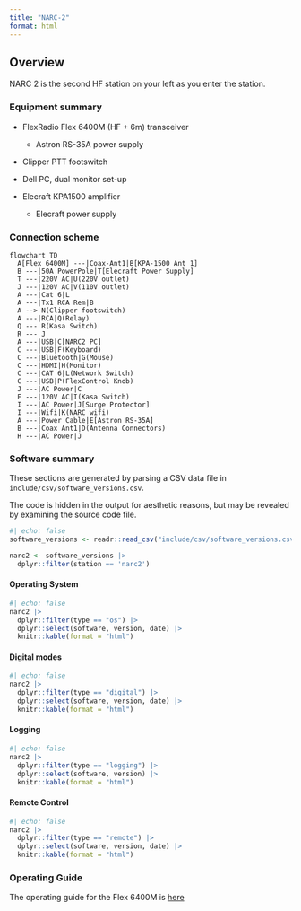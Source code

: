 ```yaml
---
title: "NARC-2"
format: html
---
```


## Overview

NARC 2 is the second HF station on your left as you enter the station.

### Equipment summary

- FlexRadio Flex 6400M (HF + 6m) transceiver
    - Astron RS-35A power supply
- Clipper PTT footswitch

- Dell PC, dual monitor set-up

- Elecraft KPA1500 amplifier
  - Elecraft power supply
  
### Connection scheme

```mermaid
flowchart TD
  A[Flex 6400M] ---|Coax-Ant1|B[KPA-1500 Ant 1]
  B ---|50A PowerPole|T[Elecraft Power Supply]
  T ---|220V AC|U(220V outlet)
  J ---|120V AC|V(110V outlet)
  A ---|Cat 6|L
  A ---|Tx1 RCA Rem|B
  A --> N(Clipper footswitch)
  A ---|RCA|Q(Relay)
  Q --- R(Kasa Switch)
  R --- J
  A ---|USB|C[NARC2 PC]
  C ---|USB|F(Keyboard)
  C ---|Bluetooth|G(Mouse)
  C ---|HDMI|H(Monitor)
  C ---|CAT 6|L(Network Switch)
  C ---|USB|P(FlexControl Knob)
  J ---|AC Power|C
  E ---|120V AC|I(Kasa Switch)
  I ---|AC Power|J[Surge Protector]
  I ---|Wifi|K(NARC wifi)
  A ---|Power Cable|E[Astron RS-35A]
  B ---|Coax Ant1|D(Antenna Connectors)
  H ---|AC Power|J
```
   
### Software summary

::: {.callout-note}

These sections are generated by parsing a CSV data file in `include/csv/software_versions.csv`.

The code is hidden in the output for aesthetic reasons, but may be revealed by examining the source code file.

:::

```r
#| echo: false
software_versions <- readr::read_csv("include/csv/software_versions.csv", show_col_types = FALSE)

narc2 <- software_versions |>
  dplyr::filter(station == 'narc2')
```

#### Operating System

```r
#| echo: false
narc2 |>
  dplyr::filter(type == "os") |>
  dplyr::select(software, version, date) |>
  knitr::kable(format = "html") 
```

#### Digital modes

```r
#| echo: false
narc2 |>
  dplyr::filter(type == "digital") |>
  dplyr::select(software, version, date) |>
  knitr::kable(format = "html") 
```

#### Logging

```r
#| echo: false
narc2 |>
  dplyr::filter(type == "logging") |>
  dplyr::select(software, version) |>
  knitr::kable(format = "html") 
```

#### Remote Control

```r
#| echo: false
narc2 |>
  dplyr::filter(type == "remote") |>
  dplyr::select(software, version, date) |>
  knitr::kable(format = "html") 
```

### Operating Guide

The operating guide for the Flex 6400M is [here](flex-6400M.qmd)

